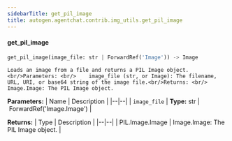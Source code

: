 ```yaml
---
sidebarTitle: get_pil_image
title: autogen.agentchat.contrib.img_utils.get_pil_image
---
```


<code class="doc-symbol doc-symbol-heading doc-symbol-function"></code>
#### get_pil_image

```python
get_pil_image(image_file: str | ForwardRef('Image')) -> Image
```

    Loads an image from a file and returns a PIL Image object.<br/>Parameters: <br/>    image_file (str, or Image): The filename, URL, URI, or base64 string of the image file.<br/>Returns: <br/>    Image.Image: The PIL Image object.

<b>Parameters:</b>
| Name | Description |
|--|--|
| `image_file` | **Type:** str \| ForwardRef('Image.Image') |

<b>Returns:</b>
| Type | Description |
|--|--|
| PIL.Image.Image | Image.Image: The PIL Image object. |

<br />